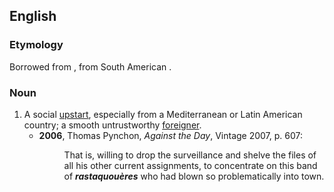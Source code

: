 ==English==

===Etymology===
Borrowed from {{bor|en|fr|rastaquouère}}, from South American {{uder|en|es|rastacuero}}.

===Noun===
{{en-noun}}

# A social [[upstart]], especially from a Mediterranean or Latin American country; a smooth untrustworthy [[foreigner]].
#* '''2006''', Thomas Pynchon, ''Against the Day'', Vintage 2007, p. 607:
#*: That is, willing to drop the surveillance and shelve the files of all his other current assignments, to concentrate on this band of '''''rastaquouères''''' who had blown so problematically into town.